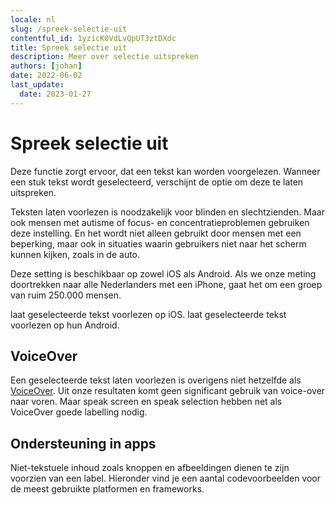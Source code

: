 ```yaml
---
locale: nl
slug: /spreek-selectie-uit
contentful_id: 1yzicK0VdLvQpUT3ztDXdc
title: Spreek selectie uit
description: Meer over selectie uitspreken
authors: [johan]
date: 2022-06-02
last_update:
  date: 2023-01-27
---
```


# Spreek selectie uit

Deze functie zorgt ervoor, dat een tekst kan worden voorgelezen. Wanneer een stuk tekst wordt geselecteerd, verschijnt de optie om deze te laten uitspreken.

Teksten laten voorlezen is noodzakelijk voor blinden en slechtzienden. Maar ook mensen met autisme of focus- en concentratieproblemen gebruiken deze instelling. En het wordt niet alleen gebruikt door mensen met een beperking, maar ook in situaties waarin gebruikers niet naar het scherm kunnen kijken, zoals in de auto.

Deze setting is beschikbaar op zowel iOS als Android. Als we onze meting doortrekken naar alle Nederlanders met een iPhone, gaat het om een groep van ruim 250.000 mensen.

<TwoColumnBlock>
  <LeftColumn>
    <ColumnRow>
      <PercentageBlock
        metrics={[
          { title: 'iOS - speak selection metric', key: 'ios-accessibility_is_speak_selection_enabled-true', isPercentage: true }
        ]}
        label="Meer over spreek selectie uit"
        url="/nl/stats/spreek-selectie-uit">
        laat geselecteerde tekst voorlezen op iOS.
      </PercentageBlock>
    </ColumnRow>
  </LeftColumn>
  <RightColumn>
    <ColumnRow>
      <PercentageBlock
        metrics={[
          { title: 'Android - selecteer om uit te spreken', key: 'android-accessibility_is_select_to_speak_enabled-true', isPercentage: true }
        ]}
        label="Meer over spreek selectie uit"
        url="/nl/stats/spreek-selectie-uit">
        laat geselecteerde tekst voorlezen op hun Android.
      </PercentageBlock>
    </ColumnRow>
  </RightColumn>
</TwoColumnBlock>

## VoiceOver

Een geselecteerde tekst laten voorlezen is overigens niet hetzelfde als [VoiceOver](/nl/stats/schermlezer). Uit onze resultaten komt geen significant gebruik van voice-over naar voren. Maar speak screen en speak selection hebben net als VoiceOver goede labelling nodig.

<Quote
  quote="Mijn iPhone is mijn derde oog."
  name="Jeroen"
  image="/img/light/Blinde app gebruiker Jeroen.jpg"
  alt="Jeroen - Asset"
  label="Lees het interview met Jeroen"
  url="/nl/artikelen/jeroen"
/>

## Ondersteuning in apps

Niet-tekstuele inhoud zoals knoppen en afbeeldingen dienen te zijn voorzien van een label. Hieronder vind je een aantal codevoorbeelden voor de meest gebruikte platformen en frameworks.

<CodeSample id="accessibility-label" locale="nl"/>
